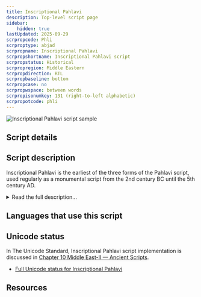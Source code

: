 ```yaml
---
title: Inscriptional Pahlavi
description: Top-level script page
sidebar:
    hidden: true
lastUpdated: 2025-09-29
scrpropcode: Phli
scrproptype: abjad
scrpropname: Inscriptional Pahlavi
scrpropshortname: Inscriptional Pahlavi script
scrpropstatus: Historical
scrpropregion: Middle Eastern
scrpropdirection: RTL
scrpropbaseline: bottom
scrpropcase: no
scrpropwspace: between words
scrpropisonumkey: 131 (right-to-left alphabetic)
scrpropotcode: phli
---
```



![Inscriptional Pahlavi script sample](../images/phli-sample.png "Detail from Parthian version of the Shapur I inscription at Ka'ba-ye Zartosht")

## Script details

<ScriptDetails />

## Script description

Inscriptional Pahlavi is the earliest of the three forms of the Pahlavi script, used regularly as a monumental script from the 2nd century BC until the 5th century AD.

<details>
<summary>Read the full description...</summary>Later forms of the script were called Psalter Pahlavi and Book Pahlavi. Psalter Pahlavi is so far attested in only two sources, so the bulk of our knowledge is related to the other two forms. The names of these, Inscriptional and Book Pahlavi are somewhat misleading; the Inscriptional form was used on monuments, coins, seals and amulets, as would be expected, but the Book form was also used on stone monuments, as well as in manuscript texts. The distinction then refers to whether the letters were connected (Book Pahlavi) or unconnected (Inscriptional Pahlavi) rather than to distinct uses of either form.

The three forms of Pahlavi writing were used with significant overlap from the 2nd century BC until the 9th century AD. Pahlavi writing was the principle means of writing the Middle Iranian languages. It was derived from the Imperial Aramaic script used in the Achaemenid (Persian) empire, and was written from right to left. Words were usually separated by a dot. The script has proved difficult for modern-day paleographers to decipher due to confusion between some similar-looking signs, for example _w_, _n_, and _r_, and due to some signs representing multiple sounds. Only consonants were written.

A well-documented characteristic of Pahlavi writing was the use of _heterograms_ (also called _word masks_ or _Aramaeograms_). These were words which were written in the Aramaic language but pronounced as the appropriate Iranian-language word. For example word 'son' was written using the letters BRḪ, after the Aramaic word for son, _breh_ but pronounced as the Middle Iranian word _pus_.

Inscriptional Pahlavi employed nineteen symbols to represent sounds, plus script-specific symbols to represent the numbers 1, 10, 20, 100 and 1000, which could be combined to write other numbers.

Inscriptional Pahlavi letters provided the basis for the Avestan script.
</details>

## Languages that use this script

<WsList script='Phli' wsMax='5' />

## Unicode status

In The Unicode Standard, Inscriptional Pahlavi script implementation is discussed in [Chapter 10 Middle East-II — Ancient Scripts](https://www.unicode.org/versions/latest/core-spec/chapter-10/#G28741).

- [Full Unicode status for Inscriptional Pahlavi](/scrlang/unicode/phli-unicode)



## Resources

<ScriptResources detailSummary='seemore' />

